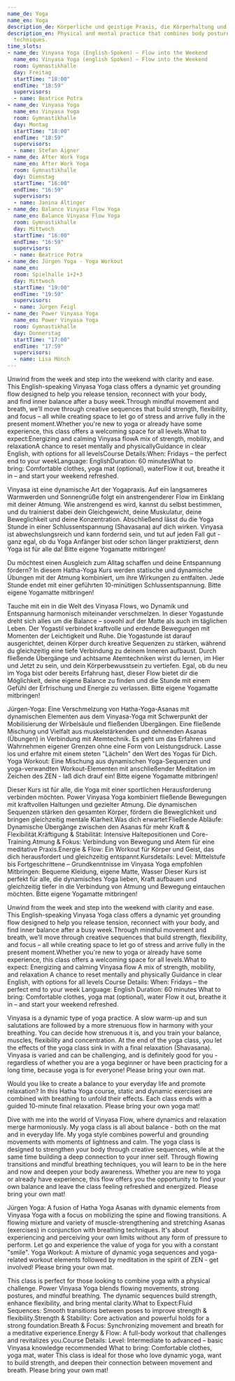 ```yaml
---
name_de: Yoga
name_en: Yoga
description_de: Körperliche und geistige Praxis, die Körperhaltung und Atmung kombiniert.
description_en: Physical and mental practice that combines body postures and breathing
  techniques.
time_slots:
- name_de: Vinyasa Yoga (English-Spoken) – Flow into the Weekend
  name_en: Vinyasa Yoga (english Spoken) – Flow into the Weekend
  room: Gymnastikhalle
  day: Freitag
  startTime: "18:00"
  endTime: "18:59"
  supervisors:
  - name: Beatrice Potra
- name_de: Vinyasa Yoga
  name_en: Vinyasa Yoga
  room: Gymnastikhalle
  day: Montag
  startTime: "18:00"
  endTime: "18:59"
  supervisors:
  - name: Stefan Aigner
- name_de: After Work Yoga
  name_en: After Work Yoga
  room: Gymnastikhalle
  day: Dienstag
  startTime: "16:00"
  endTime: "16:59"
  supervisors:
  - name: Janina Altinger
- name_de: Balance Vinyasa Flow Yoga
  name_en: Balance Vinyasa Flow Yoga
  room: Gymnastikhalle
  day: Mittwoch
  startTime: "16:00"
  endTime: "16:59"
  supervisors:
  - name: Beatrice Potra
- name_de: Jürgen Yoga - Yoga Workout
  name_en:
  room: Spielhalle 1+2+3
  day: Mittwoch
  startTime: "19:00"
  endTime: "19:59"
  supervisors:
  - name: Jürgen Feigl
- name_de: Power Vinyasa Yoga
  name_en: Power Vinyasa Yoga
  room: Gymnastikhalle
  day: Donnerstag
  startTime: "17:00"
  endTime: "17:59"
  supervisors:
  - name: Lisa Mönch
---
```


<Locale value="de">
 

 Unwind from the week and step into the weekend with clarity and ease.
This&nbsp;English-speaking Vinyasa Yoga class&nbsp;offers a dynamic yet
grounding flow designed to help you&nbsp;release tension,&nbsp;reconnect with
your body, and&nbsp;find inner balance&nbsp;after a busy week.Through mindful
movement and breath, we’ll move through creative sequences that build strength,
flexibility, and focus – all while creating space to&nbsp;let go of
stress&nbsp;and arrive fully in the present moment.Whether you're new to yoga or
already have some experience, this class offers a welcoming space for all
levels.What to expect:Energizing and calming Vinyasa flowA mix of strength,
mobility, and relaxationA chance to reset mentally and physicallyGuidance in
clear English, with options for all levelsCourse Details:When:&nbsp;Fridays –
the perfect end to your weekLanguage:&nbsp;EnglishDuration:&nbsp;60 minutesWhat
to bring:&nbsp;Comfortable clothes, yoga mat (optional), waterFlow it out,
breathe it in – and start your weekend refreshed. 

 Vinyasa ist eine dynamische Art der Yogapraxis. Auf ein langsameres Warmwerden
und Sonnengrüße folgt ein anstrengenderer Flow im Einklang mit deiner Atmung.
Wie anstrengend es wird, kannst du selbst bestimmen, und du trainierst dabei
dein Gleichgewicht, deine Muskulatur, deine Beweglichkeit und deine
Konzentration. Abschließend lässt du die Yoga Stunde in einer Schlussentspannung
(Shavasana) auf dich wirken. Vinyasa ist abwechslungsreich und kann fordernd
sein, und tut auf jeden Fall gut - ganz egal, ob du Yoga Anfänger bist oder
schon länger praktizierst, denn Yoga ist für alle da!&nbsp;Bitte eigene
Yogamatte mitbringen! 

 Du möchtest einen Ausgleich zum Alltag schaffen und deine Entspannung fördern?
In diesem Hatha-Yoga Kurs werden statische und dynamische Übungen mit der Atmung
kombiniert, um ihre Wirkungen zu entfalten. Jede Stunde endet mit einer
geführten 10-minütigen Schlussentspannung. Bitte eigene Yogamatte mitbringen! 

 Tauche mit ein in die Welt des Vinyasa Flows, wo Dynamik und Entspannung
harmonisch miteinander verschmelzen. In dieser Yogastunde dreht sich alles um
die Balance – sowohl auf der Matte als auch im täglichen Leben. Der Yogastil
verbindet kraftvolle und erdende Bewegungen mit Momenten der Leichtigkeit und
Ruhe. Die Yogastunde ist darauf ausgerichtet, deinen Körper durch kreative
Sequenzen zu stärken, während du gleichzeitig eine tiefe Verbindung zu deinem
Inneren aufbaust. Durch fließende Übergänge und achtsame Atemtechniken wirst du
lernen, im Hier und Jetzt zu sein, und dein Körperbewusstsein zu vertiefen.
Egal, ob du neu im Yoga bist oder bereits Erfahrung hast, dieser Flow bietet dir
die Möglichkeit, deine eigene Balance zu finden und die Stunde mit einem Gefühl
der Erfrischung und Energie zu verlassen. Bitte eigene Yogamatte mitbringen! 

 Jürgen-Yoga: Eine Verschmelzung von Hatha-Yoga-Asanas mit dynamischen Elementen
aus dem Vinyasa-Yoga mit Schwerpunkt der Mobilisierung der Wirbelsäule und
fließenden Übergängen. Eine fließende Mischung und Vielfalt aus muskelstärkenden
und dehnenden Asanas (Übungen) in Verbindung mit Atemtechnik. Es geht um das
Erfahren und Wahrnehmen eigener Grenzen ohne eine Form von Leistungsdruck. Lasse
los und erfahre mit einem steten "Lächeln" den Wert des Yogas für Dich. Yoga
Workout: Eine Mischung aus dynamischen Yoga-Sequenzen und yoga-verwandten
Workout-Elementen mit anschließender Meditation im Zeichen des ZEN - laß dich
drauf ein!&nbsp;Bitte eigene Yogamatte mitbringen! 

 Dieser Kurs ist für alle, die Yoga mit einer sportlichen Herausforderung
verbinden möchten. Power Vinyasa Yoga kombiniert fließende Bewegungen mit
kraftvollen Haltungen und gezielter Atmung. Die dynamischen Sequenzen stärken
den gesamten Körper, fördern die Beweglichkeit und bringen gleichzeitig mentale
Klarheit.Was dich erwartet:Fließende Abläufe: Dynamische Übergänge zwischen den
Asanas für mehr Kraft &amp; Flexibilität.Kräftigung &amp; Stabilität: Intensive
Haltepositionen und Core-Training.Atmung &amp; Fokus: Verbindung von Bewegung
und Atem für eine meditative Praxis.Energie &amp; Flow: Ein Workout für Körper
und Geist, das dich herausfordert und gleichzeitig entspannt.Kursdetails: Level:
Mittelstufe bis Fortgeschrittene – Grundkenntnisse im Vinyasa Yoga empfohlen
Mitbringen: Bequeme Kleidung, eigene Matte, Wasser      Dieser Kurs ist perfekt
für alle, die dynamisches Yoga lieben, Kraft aufbauen und gleichzeitig tiefer in
die Verbindung von Atmung und Bewegung eintauchen möchten.&nbsp;Bitte eigene
Yogamatte mitbringen!

</Locale>
<Locale value="en">
 

 Unwind from the week and step into the weekend with clarity and ease. This
English-speaking Vinyasa Yoga class offers a dynamic yet grounding flow designed
to help you release tension, reconnect with your body, and find inner balance
after a busy week.Through mindful movement and breath, we’ll move through
creative sequences that build strength, flexibility, and focus – all while
creating space to let go of stress and arrive fully in the present
moment.Whether you're new to yoga or already have some experience, this class
offers a welcoming space for all levels.What to expect:  Energizing and calming
Vinyasa flow   A mix of strength, mobility, and relaxation   A chance to reset
mentally and physically   Guidance in clear English, with options for all levels
Course Details:  When: Fridays – the perfect end to your week   Language:
English   Duration: 60 minutes   What to bring: Comfortable clothes, yoga mat
(optional), water          Flow it out, breathe it in – and start your weekend
refreshed. 

 Vinyasa is a dynamic type of yoga practice. A slow warm-up and sun salutations
are followed by a more strenuous flow in harmony with your breathing. You can
decide how strenuous it is, and you train your balance, muscles, flexibility and
concentration. At the end of the yoga class, you let the effects of the yoga
class sink in with a final relaxation (Shavasana). Vinyasa is varied and can be
challenging, and is definitely good for you - regardless of whether you are a
yoga beginner or have been practicing for a long time, because yoga is for
everyone! Please bring your own mat. 

 Would you like to create a balance to your everyday life and promote relaxation?
In this Hatha Yoga course, static and dynamic exercises are combined with
breathing to unfold their effects. Each class ends with a guided 10-minute final
relaxation. Please bring your own yoga mat! 

 Dive with me into the world of Vinyasa Flow, where dynamics and relaxation merge
harmoniously. My yoga class is all about balance - both on the mat and in
everyday life. My yoga style combines powerful and grounding movements with
moments of lightness and calm. The yoga class is designed to strengthen your
body through creative sequences, while at the same time building a deep
connection to your inner self. Through flowing transitions and mindful breathing
techniques, you will learn to be in the here and now and deepen your body
awareness. Whether you are new to yoga or already have experience, this flow
offers you the opportunity to find your own balance and leave the class feeling
refreshed and energized. Please bring your own mat! 

 Jürgen Yoga: A fusion of Hatha Yoga Asanas with dynamic elements from Vinyasa
Yoga with a focus on mobilizing the spine and flowing transitions. A flowing
mixture and variety of muscle-strengthening and stretching Asanas (exercises) in
conjunction with breathing techniques. It's about experiencing and perceiving
your own limits without any form of pressure to perform. Let go and experience
the value of yoga for you with a constant "smile". Yoga Workout: A mixture of
dynamic yoga sequences and yoga-related workout elements followed by meditation
in the spirit of ZEN - get involved! Please bring your own mat. 

 This class is perfect for those looking to combine yoga with a physical
challenge. Power Vinyasa Yoga blends flowing movements, strong postures, and
mindful breathing. The dynamic sequences build strength, enhance flexibility,
and bring mental clarity.What to Expect:Fluid Sequences: Smooth transitions
between poses to improve strength &amp; flexibility.Strength &amp; Stability:
Core activation and powerful holds for a strong foundation.Breath &amp; Focus:
Synchronizing movement and breath for a meditative experience.Energy &amp; Flow:
A full-body workout that challenges and revitalizes you.Course Details: Level:
Intermediate to advanced – basic Vinyasa knowledge recommended What to bring:
Comfortable clothes, yoga mat, water      This class is ideal for those who love
dynamic yoga, want to build strength, and deepen their connection between
movement and breath. Please bring your own mat!

</Locale>

